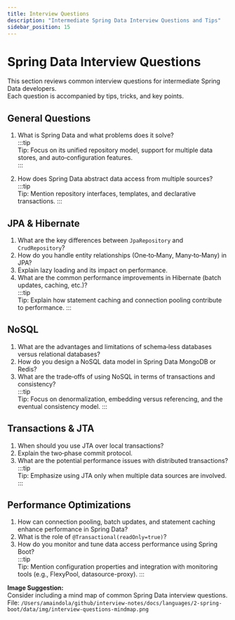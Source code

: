 ```yaml
---
title: Interview Questions
description: "Intermediate Spring Data Interview Questions and Tips"
sidebar_position: 15
---
```


# Spring Data Interview Questions

This section reviews common interview questions for intermediate Spring Data developers.  
Each question is accompanied by tips, tricks, and key points.

## General Questions

1. What is Spring Data and what problems does it solve?  
   :::tip  
   Tip: Focus on its unified repository model, support for multiple data stores, and auto‑configuration features.  
   :::

2. How does Spring Data abstract data access from multiple sources?  
   :::tip  
   Tip: Mention repository interfaces, templates, and declarative transactions.
   :::

## JPA & Hibernate

1. What are the key differences between `JpaRepository` and `CrudRepository`?  
2. How do you handle entity relationships (One‑to‑Many, Many‑to‑Many) in JPA?  
3. Explain lazy loading and its impact on performance.  
4. What are the common performance improvements in Hibernate (batch updates, caching, etc.)?  
   :::tip  
   Tip: Explain how statement caching and connection pooling contribute to performance.
   :::

## NoSQL

1. What are the advantages and limitations of schema‑less databases versus relational databases?  
2. How do you design a NoSQL data model in Spring Data MongoDB or Redis?  
3. What are the trade‑offs of using NoSQL in terms of transactions and consistency?  
   :::tip  
   Tip: Focus on denormalization, embedding versus referencing, and the eventual consistency model.
   :::

## Transactions & JTA

1. When should you use JTA over local transactions?  
2. Explain the two‑phase commit protocol.  
3. What are the potential performance issues with distributed transactions?  
   :::tip  
   Tip: Emphasize using JTA only when multiple data sources are involved.
   :::

## Performance Optimizations

1. How can connection pooling, batch updates, and statement caching enhance performance in Spring Data?  
2. What is the role of `@Transactional(readOnly=true)`?  
3. How do you monitor and tune data access performance using Spring Boot?  
   :::tip  
   Tip: Mention configuration properties and integration with monitoring tools (e.g., FlexyPool, datasource-proxy).
   :::

**Image Suggestion:**  
Consider including a mind map of common Spring Data interview questions.  
File: `/Users/amaindola/github/interview-notes/docs/languages/2-spring-boot/data/img/interview-questions-mindmap.png`
